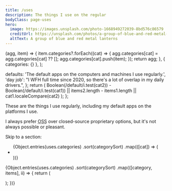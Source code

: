 ```yaml
---
title: /uses
description: The things I use on the regular
bodyClass: page-uses
hero:
  image: https://images.unsplash.com/photo-1668949272039-8bd576c86579
  creditUrl: https://unsplash.com/photos/a-group-of-blue-and-red-metal-objects-OS0lmo9_8T8
  altText: A group of blue and red metal lanterns
---
```



  (agg, item) => {
    item.categories?.forEach((cat) => {
      agg.categories[cat] = agg.categories[cat] ?? [];
      agg.categories[cat].push(item);
    });
    return agg;
  },
  { categories: {} },
);

  defaults: 'The default apps on the computers and machines I use regularly.',
  'day job':
    "I WFH full time since 2020, so there's a lot of overlap in my daily drivers.",
};
  return (
    Boolean(/default/i.test(cat2)) - Boolean(/default/i.test(cat1)) ||
    items2.length - items1.length ||
    cat1.localeCompare(cat2)
  );
};

These are the things I use regularly, including my default apps on the platforms I use.

I always prefer <abbr title="Open Source Software">OSS</abbr> over closed-source proprietary options, but it's not always possible or pleasant.

Skip to a section:

<ul class="section-menu inline menu">
  {Object.entries(uses.categories)
    .sort(categorySort)
    .map(([cat]) => (
      <li>
        <NavLink href={`#category-${cat}`} set:text={cat} />
      </li>
    ))}
</ul>

{Object.entries(uses.categories)
.sort(categorySort)
.map(([category, items], ii) => {
return (

<Component
  category={category}
  items={items}
  description={catDescriptions[category]}
/>
); })}
